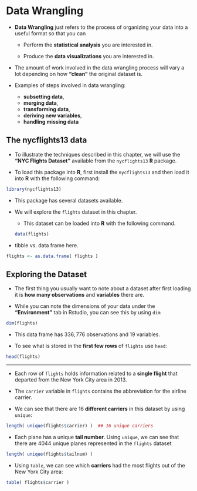 # Data Wrangling {#datawrangling}

* **Data Wrangling** just refers to 
the process of organizing your data into a useful format so 
that you can 
    + Perform the **statistical analysis** you are interested in.
    
    + Produce the **data visualizations** you are interested in.

* The amount of work involved in the data wrangling process will
vary a lot depending on how **"clean"** the original dataset is. 

* Examples of steps involved in data wrangling:
    + **subsetting data**,
    + **merging data**, 
    + **transforming data**, 
    + **deriving new variables**,
    + **handling missing data**

## The nycflights13 data

* To illustrate the techniques described in this chapter, we will use the **"NYC Flights Dataset"** available from the `nycflights13` **R** package.

* To load this package into **R**, first install the `nycflights13` and 
then load it into **R** with the following command:
```r
library(nycflights13)
```

* This package has several datasets available.

* We will explore the `flights` dataset in this chapter. 
    + This dataset can be loaded into **R** with the following command.
```r
data(flights)
```

* tibble vs. data frame here.
```r
flights <- as.data.frame( flights )
```

## Exploring the Dataset

* The first thing you usually want to note about a dataset after first loading it is **how many observations** and **variables** there are.

* While you can note the dimensions of your data under the **"Environment"** tab in Rstudio, you can see this by using `dim`
```r
dim(flights)
```

* This data frame has $336,776$ observations and $19$ variables.

* To see what is stored in the **first few rows** of `flights` use `head`:
```r
head(flights)
```

---

* Each row of `flights` holds information related to a **single flight** that departed from the New York City area in 2013.

* The `carrier` variable in `flights` contains the abbreviation for the airline carrier. 

* We can see that there are 16 **different carriers** in this dataset by using `unique`:
```r
length( unique(flights$carrier) )  ## 16 unique carriers
```

* Each plane has a unique **tail number**. Using `unique`, we can see that 
there are $4044$ unique planes represented in the `flights` dataset
```r
length( unique(flights$tailnum) )
```

* Using `table`, we can see which **carriers** had the most flights out of the New York City area:
```r
table( flights$carrier )
```





